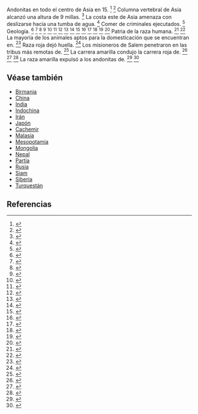 Andonitas en todo el centro de Asia en 15. <ref>{{lib|LU|78|3|7}}</ref> <ref>{{lib|LU|79|1|6}}</ref> Columna vertebral de Asia alcanzó una altura de 9 millas. <ref>{{lib|LU|57|8|22}}</ref> La costa este de Asia amenaza con deslizarse hacia una tumba de agua. <ref>{{lib|LU|58|5|8}}</ref> Comer de criminales ejecutados. <ref>{{lib|LU|89|5|9}}</ref> Geología. <ref>{{lib|LU|59|1|8}}</ref> <ref>{{lib|LU|59|2|1}}</ref> <ref>{{lib|LU|59|2|3}}</ref> <ref>{{lib|LU|59|3|3}}</ref> <ref>{{lib|LU|59|4|5,15}}</ref> <ref>{{lib|LU|59|5|4,20}}</ref> <ref>{{lib|LU|59|6|8}}</ref> <ref>{{lib|LU|60|1|6,12}}</ref> <ref>{{lib|LU|60|3|11,15}}</ref> <ref>{{lib|LU|60|4|3}}</ref> <ref>{{lib|LU|61|1|12-13}}</ref> <ref>{{lib|LU|61|3|7}}</ref> <ref>{{lib|LU|61|4|3}}</ref> <ref>{{lib|LU|61|5|3,7}}</ref> <ref>{{lib|LU|61|7|3}}</ref> Patria de la raza humana. <ref>{{lib|LU|79|0|1}}</ref> <ref>{{lib|LU|80|1|1}}</ref> La mayoría de los animales aptos para la domesticación que se encuentran en. <ref>{{lib|LU|81|2|11}}</ref> Raza roja dejó huella. <ref>{{lib|LU|64|6|5}}</ref> Los misioneros de Salem penetraron en las tribus más remotas de. <ref>{{lib|LU|94|0|1}}</ref> La carrera amarilla condujo la carrera roja de. <ref>{{lib|LU|64|6|4,14}}</ref> <ref>{{lib|LU|64|7|4-5}}</ref> <ref>{{lib|LU|78|1|6}}</ref> La raza amarilla expulsó a los andonitas de. <ref>{{lib|LU|64|7|7}}</ref> <ref>{{lib|LU|78|1|5-7}}</ref> 

== Véase también ==

* [[Birmania]]
* [[China]]
* [[India]]
* [[Indochina]]
* [[Irán]]
* [[Japón]]
* [[Cachemir]]
* [[Malasia]]
* [[Mesopotamia]]
* [[Mongolia]]
* [[Nepal]]
* [[Partia]]
* [[Rusia]]
* [[Siam]]
* [[Siberia]]
* [[Turquestán]]


== Referencias ==

<references />
